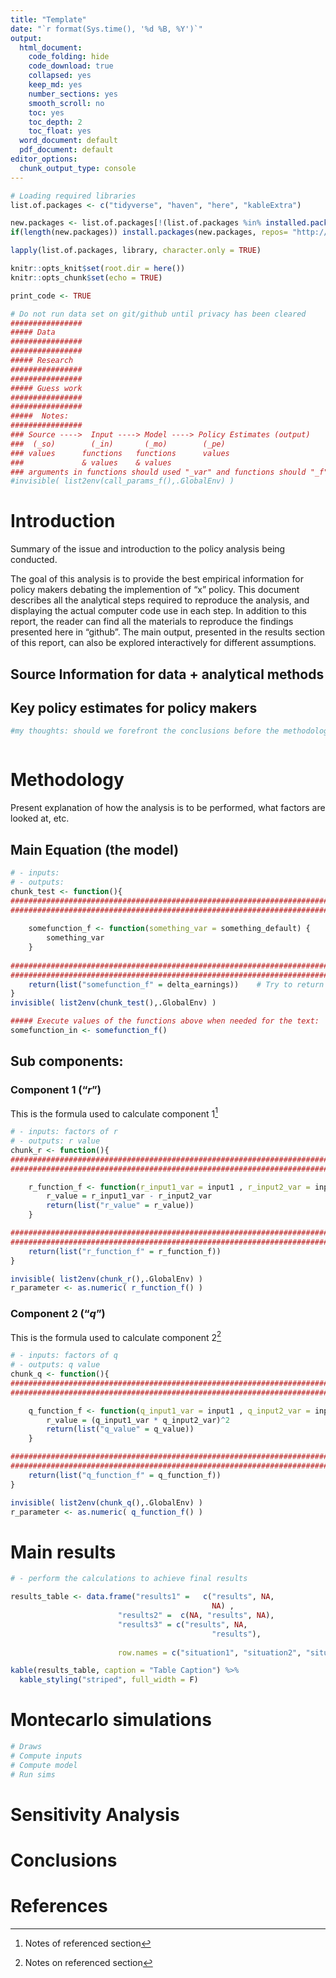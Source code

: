 ```yaml
---
title: "Template"
date: "`r format(Sys.time(), '%d %B, %Y')`"
output:
  html_document:
    code_folding: hide
    code_download: true
    collapsed: yes
    keep_md: yes
    number_sections: yes
    smooth_scroll: no
    toc: yes
    toc_depth: 2
    toc_float: yes
  word_document: default
  pdf_document: default
editor_options:
  chunk_output_type: console
---
```

\def\blue{\color{blue}}


```r
# Loading required libraries
list.of.packages <- c("tidyverse", "haven", "here", "kableExtra")

new.packages <- list.of.packages[!(list.of.packages %in% installed.packages()[,"Package"])]
if(length(new.packages)) install.packages(new.packages, repos= "http://cran.cnr.berkeley.edu/")

lapply(list.of.packages, library, character.only = TRUE)

knitr::opts_knit$set(root.dir = here())
knitr::opts_chunk$set(echo = TRUE)

print_code <- TRUE
``` 


```r
# Do not run data set on git/github until privacy has been cleared
################
##### Data  
################
################
##### Research
################
################
##### Guess work   
################
################
#####  Notes:
################
### Source ---->  Input ----> Model ----> Policy Estimates (output)
###  (_so)        (_in)       (_mo)        (_pe)
### values      functions   functions      values
###             & values    & values
### arguments in functions should used "_var" and functions should "_f"
#invisible( list2env(call_params_f(),.GlobalEnv) )
```

# Introduction
Summary of the issue and introduction to the policy analysis being conducted. 

The goal of this analysis is to provide the best empirical information for policy makers debating the implemention of "x" policy. This document describes all the analytical steps required to reproduce the analysis, and displaying the actual computer code use in each step. In addition to this report, the reader can find all the materials to reproduce the findings presented here in "github". The main output, presented in the results section of this report, can also be explored interactively for different assumptions.

## Source Information for data + analytical methods

## Key policy estimates for policy makers  
```r
#my thoughts: should we forefront the conclusions before the methodology?
```

```r
```

# Methodology

Present explanation of how the analysis is to be performed, what factors are looked at, etc.

## Main Equation (the model)

\begin{equation}
y = f(x)
\label{eq:1}
\tag{1}
\end{equation}

```r
# - inputs: 
# - outputs: 
chunk_test <- function(){
############################################################################### 
###############################################################################  
  
    somefunction_f <- function(something_var = something_default) {
        something_var
    }
    
############################################################################### 
###############################################################################  
    return(list("somefunction_f" = delta_earnings))    # Try to return only functions
}
invisible( list2env(chunk_test(),.GlobalEnv) )

##### Execute values of the functions above when needed for the text:
somefunction_in <- somefunction_f()
```

## Sub components:

### Component 1 ("$r$")

This is the formula used to calculate component 1[^1]

\begin{equation}
r = X \times \lambda_1  + (1 - X) \times \lambda_2
\label{eq:2}
\tag{2}
\end{equation}

```r
# - inputs: factors of r
# - outputs: r value
chunk_r <- function(){
###############################################################################
###############################################################################  

    r_function_f <- function(r_input1_var = input1 , r_input2_var = input2) {  
        r_value = r_input1_var - r_input2_var
        return(list("r_value" = r_value))
    }

###############################################################################
###############################################################################  
    return(list("r_function_f" = r_function_f))
}

invisible( list2env(chunk_r(),.GlobalEnv) )
r_parameter <- as.numeric( r_function_f() )
```

### Component 2 ("$q$")

This is the formula used to calculate component 2[^2]

\begin{equation}
q =  \text{input} \times \alpha_0 (1 + g)^{X}(1 + \hat{\beta_1} X + \hat{\beta_2} X^2)
\label{eq:3}
\tag{3}
\end{equation}

```r
# - inputs: factors of q
# - outputs: q value
chunk_q <- function(){
###############################################################################
###############################################################################  

    q_function_f <- function(q_input1_var = input1 , q_input2_var = input2) {  
        r_value = (q_input1_var * q_input2_var)^2
        return(list("q_value" = q_value))
    }

###############################################################################
###############################################################################  
    return(list("q_function_f" = q_function_f))
}

invisible( list2env(chunk_q(),.GlobalEnv) )
r_parameter <- as.numeric( q_function_f() )
```
# Main results
```r
# - perform the calculations to achieve final results

results_table <- data.frame("results1" =   c("results", NA,
                                             NA) ,
                        "results2" =  c(NA, "results", NA),
                        "results3" = c("results", NA,
                                             "results"),
                        
                        row.names = c("situation1", "situation2", "situation3"))

kable(results_table, caption = "Table Caption") %>%
  kable_styling("striped", full_width = F)
```


# Montecarlo simulations  
```r
# Draws
# Compute inputs
# Compute model
# Run sims
```

# Sensitivity Analysis  

# Conclusions

# References


[^1]: Notes of referenced section


[^2]: Notes on referenced section